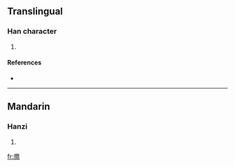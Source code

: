 ==Translingual==

===Han character===
{{Han char|rn=86|rad=火|as=19|sn=23|four=0021<sub>1</sub>|canj=戈卜火 (IYF)}}

# {{defn|Han|sort=火19}}

====References====
* {{Han ref|kx=0688.080|dkj=19626|dj=1099.250|hdz=32250.110|uh=7222|ud=29218|bh=F7E6|bd=63462}}

----

==Mandarin==

===Hanzi===
{{cmn-hanzi|pin=[[mí]] ([[mi2]])|wg=mi<sup>2</sup>}}

# {{defn|Mandarin}}

[[fr:爢]]
